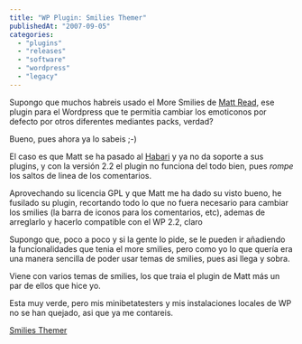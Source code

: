 ```yaml
---
title: "WP Plugin: Smilies Themer"
publishedAt: "2007-09-05"
categories: 
  - "plugins"
  - "releases"
  - "software"
  - "wordpress"
  - "legacy"
---
```


Supongo que muchos habreis usado el More Smilies de [Matt Read](http://www.mattread.com/), ese plugin para el Wordpress que te permitia cambiar los emoticonos por defecto por otros diferentes mediantes packs, verdad?

Bueno, pues ahora ya lo sabeis ;-)

El caso es que Matt se ha pasado al [Habari](http://www.habariproject.org/en/) y ya no da soporte a sus plugins, y con la versión 2.2 el plugin no funciona del todo bien, pues _rompe_ los saltos de linea de los comentarios.

Aprovechando su licencia GPL y que Matt me ha dado su visto bueno, he fusilado su plugin, recortando todo lo que no fuera necesario para cambiar los smilies (la barra de iconos para los comentarios, etc), ademas de arreglarlo y hacerlo compatible con el WP 2.2, claro

Supongo que, poco a poco y si la gente lo pide, se le pueden ir añadiendo la funcionalidades que tenia el more smilies, pero como yo lo que quería era una manera sencilla de poder usar temas de smilies, pues asi llega y sobra.

Viene con varios temas de smilies, los que traia el plugin de Matt más un par de ellos que hice yo.

Esta muy verde, pero mis minibetatesters y mis instalaciones locales de WP no se han quejado, asi que ya me contareis.

[Smilies Themer](http://rick.jinlabs.com/code/smilies-themer/)
